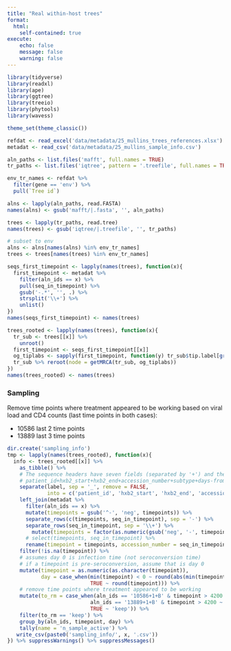 ```yaml
---
title: "Real within-host trees"
format: 
  html:
    self-contained: true
execute:
    echo: false
    message: false
    warning: false
---
```


```r
library(tidyverse)
library(readxl)
library(ape)
library(ggtree)
library(treeio)
library(phytools)
library(wavess)

theme_set(theme_classic())

refdat <- read_excel('data/metadata/25_mullins_trees_references.xlsx')
metadat <- read_csv('data/metadata/25_mullins_sample_info.csv')

aln_paths <- list.files('mafft', full.names = TRUE) 
tr_paths <- list.files('iqtree', pattern = '.treefile', full.names = TRUE) 

env_tr_names <- refdat %>% 
  filter(gene == 'env') %>% 
  pull(`Tree id`)

alns <- lapply(aln_paths, read.FASTA)
names(alns) <- gsub('mafft/|.fasta', '', aln_paths)

trees <- lapply(tr_paths, read.tree)
names(trees) <- gsub('iqtree/|.treefile', '', tr_paths)

# subset to env
alns <- alns[names(alns) %in% env_tr_names]
trees <- trees[names(trees) %in% env_tr_names]

seqs_first_timepoint <- lapply(names(trees), function(x){
  first_timepoint <- metadat %>% 
    filter(aln_ids == x) %>% 
    pull(seq_in_timepoint) %>% 
    gsub('-.*', '', .) %>% 
    strsplit('\\+') %>% 
    unlist()
})
names(seqs_first_timepoint) <- names(trees)

trees_rooted <- lapply(names(trees), function(x){
  tr_sub <- trees[[x]] %>%
    unroot() 
  first_timepoint <- seqs_first_timepoint[[x]]
  og_tiplabs <- sapply(first_timepoint, function(y) tr_sub$tip.label[grepl(y, tr_sub$tip.label)])
  tr_sub %>% reroot(node = getMRCA(tr_sub, og_tiplabs))
})
names(trees_rooted) <- names(trees)
```


### Sampling

Remove time points where treatment appeared to be working based on viral load and CD4 counts (last time points in both cases):

- 10586 last 2 time points
- 13889 last 3 time points

```r
dir.create('sampling_info')
tmp <- lapply(names(trees_rooted), function(x){
  info <- trees_rooted[[x]] %>% 
    as_tibble() %>%
    # The sequence headers have seven fields (separated by '+') and they are:
    # patient_id+hxb2_start+hxb2_end+accession_number+subtype+days-from-infection+days-from-first-sample
    separate(label, sep = '_', remove = FALSE,
             into = c('patient_id', 'hxb2_start', 'hxb2_end', 'accession_number', 'subtype', 'days_from_infection', 'days_from_first_sample')) %>%
    left_join(metadat %>%
      filter(aln_ids == x) %>%
      mutate(timepoints = gsub('^-', 'neg', timepoints)) %>%
      separate_rows(c(timepoints, seq_in_timepoint), sep = '-') %>%
      separate_rows(seq_in_timepoint, sep = '\\+') %>%
        mutate(timepoints = factor(as.numeric(gsub('neg', '-', timepoints)))) %>% 
      # select(timepoints, seq_in_timepoint) %>%
      rename(timepoint = timepoints, accession_number = seq_in_timepoint)) %>% 
    filter(!is.na(timepoint)) %>% 
    # assumes day 0 is infection time (not seroconversion time)
    # if a timepoint is pre-seroconversion, assume that is day 0
    mutate(timepoint = as.numeric(as.character(timepoint)),
           day = case_when(min(timepoint) < 0 ~ round(abs(min(timepoint)) + timepoint),
                           TRUE ~ round(timepoint))) %>%
    # remove time points where treatment appeared to be working
    mutate(to_rm = case_when(aln_ids == '10586+1+B' & timepoint > 4200 ~ 'rm',
                           aln_ids == '13889+1+B' & timepoint > 4200 ~ 'rm',
                           TRUE ~ 'keep')) %>% 
    filter(to_rm == 'keep') %>% 
    group_by(aln_ids, timepoint, day) %>%
    tally(name = 'n_sample_active') %>% 
   write_csv(paste0('sampling_info/', x, '.csv'))
}) %>% suppressWarnings() %>% suppressMessages()
```

